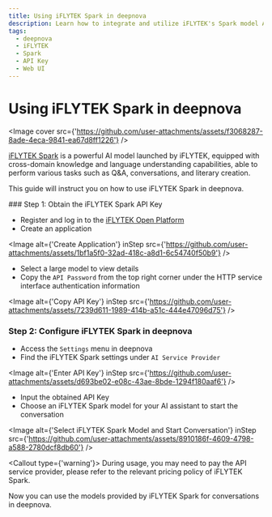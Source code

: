 ```yaml
---
title: Using iFLYTEK Spark in deepnova
description: Learn how to integrate and utilize iFLYTEK's Spark model APIs in deepnova.
tags:
  - deepnova
  - iFLYTEK
  - Spark
  - API Key
  - Web UI
---
```


# Using iFLYTEK Spark in deepnova

<Image cover src={'https://github.com/user-attachments/assets/f3068287-8ade-4eca-9841-ea67d8ff1226'} />

[iFLYTEK Spark](https://xinghuo.xfyun.cn/) is a powerful AI model launched by iFLYTEK, equipped with cross-domain knowledge and language understanding capabilities, able to perform various tasks such as Q\&A, conversations, and literary creation.

This guide will instruct you on how to use iFLYTEK Spark in deepnova.

<Steps>
  ### Step 1: Obtain the iFLYTEK Spark API Key

  - Register and log in to the [iFLYTEK Open Platform](https://console.xfyun.cn/)
  - Create an application

  <Image alt={'Create Application'} inStep src={'https://github.com/user-attachments/assets/1bf1a5f0-32ad-418c-a8d1-6c54740f50b9'} />

  - Select a large model to view details
  - Copy the `API Password` from the top right corner under the HTTP service interface authentication information

  <Image alt={'Copy API Key'} inStep src={'https://github.com/user-attachments/assets/7239d611-1989-414b-a51c-444e47096d75'} />

  ### Step 2: Configure iFLYTEK Spark in deepnova

  - Access the `Settings` menu in deepnova
  - Find the iFLYTEK Spark settings under `AI Service Provider`

  <Image alt={'Enter API Key'} inStep src={'https://github.com/user-attachments/assets/d693be02-e08c-43ae-8bde-1294f180aaf6'} />

  - Input the obtained API Key
  - Choose an iFLYTEK Spark model for your AI assistant to start the conversation

  <Image alt={'Select iFLYTEK Spark Model and Start Conversation'} inStep src={'https://github.com/user-attachments/assets/8910186f-4609-4798-a588-2780dcf8db60'} />

  <Callout type={'warning'}>
    During usage, you may need to pay the API service provider, please refer to the relevant pricing
    policy of iFLYTEK Spark.
  </Callout>
</Steps>

Now you can use the models provided by iFLYTEK Spark for conversations in deepnova.
